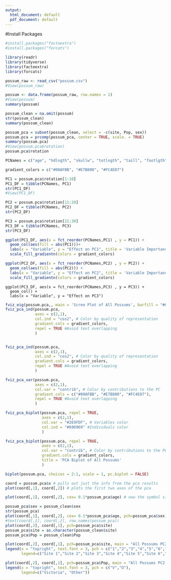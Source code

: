 ```yaml
---
output:
  html_document: default
  pdf_document: default
---
```


#Install Packages
```r
#install.packages("factoextra")
#install.packages("forcats")
```



```r
library(readr)
library(tidyverse)
library(factoextra)
library(forcats)
```


```r
possum_raw <- read_csv("possum.csv")
#View(possum_raw)
```


```r

possum <- data.frame(possum_raw, row.names = 1)
#View(possum)
summary(possum)
```


```r
possum_clean = na.omit(possum)
str(possum_clean)
summary(possum_clean)

```




```r
possum_pca = subset(possum_clean, select = -c(site, Pop, sex))
possum.pca = prcomp(possum_pca, center = TRUE, scale. = TRUE)
summary(possum.pca)
#View(possum.pca$rotation)
possum.pca$rotation
```



```r
PCNames = c("age", "hdlngth", "skullw", "totlngth", "taill", "footlgth", "earconch", "eye", "chest", "belly")
```


```r
gradient_colors = c("#00AFBB", "#E7B800", "#FC4E07")
```



```r
PC1 = possum.pca$rotation[1:10]
PC1_DF = tibble(PCNames, PC1)
str(PC1_DF)
#View(PC1_DF)
```


```r
PC2 = possum.pca$rotation[11:20]
PC2_DF = tibble(PCNames, PC2)
str(PC2_DF)
```


```r
PC3 = possum.pca$rotation[21:30]
PC3_DF = tibble(PCNames, PC3)
str(PC3_DF)
```

```r
ggplot(PC1_DF, aes(x = fct_reorder(PCNames,PC1) , y = PC1)) + 
  geom_col(aes(fill = abs(PC1)))+
  labs(x = "Variable", y = "Effect on PC1", title = 'Variable Importance Bar Graph: All Possums PC1', fill = "Contribution to PC1")+
  scale_fill_gradientn(colors = gradient_colors)
```



```r
ggplot(PC2_DF, aes(x = fct_reorder(PCNames,PC2) , y = PC2)) + 
  geom_col(aes(fill = abs(PC2))) +
  labs(x = "Variable", y = "Effect on PC2", title = 'Variable Importance Bar Graph: All Possums PC2', fill = "Contribution to PC2")+
  scale_fill_gradientn(colors = gradient_colors)

```


```{}
ggplot(PC3_DF, aes(x = fct_reorder(PCNames,PC3) , y = PC3)) + 
  geom_col() +
  labs(x = "Variable", y = "Effect on PC3")

```




```r

fviz_eig(possum.pca,, main = 'Scree Plot of All Possums', barfill = "#6efafb")
fviz_pca_ind(possum.pca,
             axes = c(2,1),
             col.ind = "cos2", # Color by quality of representation
             gradient.cols = gradient_colors,
             repel = TRUE #Avoid text overlapping
             )


fviz_pca_ind(possum.pca,
             axes = c(2,1),
             col.ind = "cos2", # Color by quality of representation
             gradient.cols = gradient_colors,
             repel = TRUE #Avoid text overlapping
             )

fviz_pca_var(possum.pca,
             axes = c(2,1),
             col.var = "contrib", # Color by contributions to the PC
             gradient.cols = c("#00AFBB", "#E7B800", "#FC4E07"),
             repel = TRUE #Avoid text overlapping
             )

fviz_pca_biplot(possum.pca, repel = TRUE,
                axes = c(2,1),
                col.var = "#2E9FDF", # Variables color
                col.ind = "#696969" #Individuals color
                )

fviz_pca_biplot(possum.pca, repel = TRUE,
                axes = c(2,1),
                col.var = "contrib", # Color by contributions to the PC
                gradient.cols = gradient_colors,
                title = 'PCA Biplot of All Possums'
                )
```


```r
biplot(possum.pca, choices = 2:1, scale = 1, pc.biplot = FALSE)
```


```r
coord = possum.pca$x # pulls out just the info from the pca results
plot(coord[,1], coord[,2]) # plots the first two axes of the pca

plot(coord[,1], coord[,2], cex= 0.1*possum_pca$age) # now the symbol size tells you age

possum_pca$sex = possum_clean$sex
str(possum_pca)
plot(coord[,1], coord[,2], cex= 0.1*possum_pca$age, pch=possum_pca$sex)
#text(coord[,1], coord[,2], row.names(possum_pca))
plot(coord[,2], coord[,1], pch=possum_pca$site)
possum_pca$site = as.character(possum_clean$site)
possum_pca$Pop = possum_clean$Pop

plot(coord[,2], coord[,1], pch=possum_pca$site, main = "All Possums PC2 by PC1: Separated by Site", xlab = "PC1", ylab = "PC2", font.main = 2, font.lab = 2)
legend(x = "topright", text.font = 3, pch = c("1","2","3","4","5","6","7"),  
       legend=c("Site 1","Site 2","Site 3","Site 4","Site 5","Site 6","Site 7"), cex = 0.8)

plot(coord[,2], coord[,1], pch=possum_pca$Pop, main = "All Possums PC2 by PC1:  Separated by Population", xlab = "PC1", ylab = "PC2", font.main = 2, font.lab = 2)
legend(x = "topright", text.font = 3, pch = c("V","O"),  
       legend=c("Victoria", "Other"))


```



































